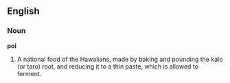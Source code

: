 ==English==

===Noun===

'''poi'''

#A national food of the Hawaiians, made by baking and pounding the kalo (or taro) root, and reducing it to a thin paste, which is allowed to ferment.